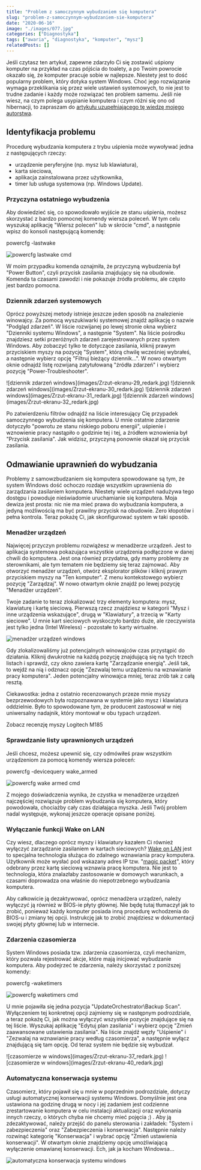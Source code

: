 ```yaml
---
title: "Problem z samoczynnym wybudzaniem się komputera"
slug: "problem-z-samoczynnym-wybudzaniem-sie-komputera"
date: "2020-06-16"
image: "./images/077.jpg"
categories: ["Diagnostyka"]
tags: ["awaria", "diagnostyka", "komputer", "mysz"]
relatedPosts: []
---
```


Jeśli czytasz ten artykuł, zapewne zdarzyło Ci się zostawić uśpiony komputer na przykład na czas pójścia do toalety, a po Twoim powrocie okazało się, że komputer pracuje sobie w najlepsze. Niestety jest to dość popularny problem, który dotyka system Windows. Choć jego rozwiązanie wymaga przeklikania się przez wiele ustawień systemowych, to nie jest to trudne zadanie i każdy może rozwiązać ten problem samemu. Jeśli nie wiesz, na czym polega usypianie komputera i czym różni się ono od hibernacji, to zapraszam do [artykułu uzupełniającego tę wiedzę mojego autorstwa](/uspienie-hibernacja-wylaczenie-rozne-stany-pracy-komputera).

## Identyfikacja problemu

Procedurę wybudzania komputera z trybu uśpienia może wywoływać jedna z następujących rzeczy:

- urządzenie peryferyjne (np. mysz lub klawiatura),
- karta sieciowa,
- aplikacja zainstalowana przez użytkownika,
- timer lub usługa systemowa (np. Windows Update).

### Przyczyna ostatniego wybudzenia

Aby dowiedzieć się, co spowodowało wyjście ze stanu uśpienia, możesz skorzystać z bardzo pomocnej komendy wiersza poleceń. W tym celu wyszukaj aplikację "Wiersz poleceń" lub w skrócie "cmd", a następnie wpisz do konsoli następującą komendę:

<Quote>powercfg -lastwake</Quote>

![powercfg lastwake cmd](images/Zrzut-ekranu-28_redark.jpg)

W moim przypadku komenda oznajmiła, że przyczyną wybudzenia był "Power Button", czyli przycisk zasilania znajdujący się na obudowie. Komenda ta czasami zawodzi i nie pokazuje źródła problemu, ale często jest bardzo pomocna.

### Dziennik zdarzeń systemowych

Oprócz powyższej metody istnieje jeszcze jeden sposób na znalezienie winowajcy. Za pomocą wyszukiwarki systemowej znajdź aplikację o nazwie "Podgląd zdarzeń". W liście rozwijanej po lewej stronie okna wybierz "Dzienniki systemu Windows", a następnie "System". Na liście pośrodku znajdziesz setki przeróżnych zdarzeń zarejestrowanych przez system Windows. Aby zobaczyć tylko te dotyczące zasilania, kliknij prawym przyciskiem myszy na pozycję "System", którą chwilę wcześniej wybrałeś, a następnie wybierz opcję "Filtruj bieżący dziennik...". W nowo otwartym oknie odnajdź listę rozwijaną zatytułowaną "źródła zdarzeń" i wybierz pozycję "Power-Troubleshooter".

<Gallery width='2'>
![dziennik zdarzeń windows](images/Zrzut-ekranu-29_redark.jpg)
![dziennik zdarzeń windows](images/Zrzut-ekranu-30_redark.jpg)
![dziennik zdarzeń windows](images/Zrzut-ekranu-31_redark.jpg)
![dziennik zdarzeń windows](images/Zrzut-ekranu-32_redark.jpg)
</Gallery>

Po zatwierdzeniu filtrów odnajdź na liście interesujący Cię przypadek samoczynnego wybudzenia się komputera. U mnie ostatnie zdarzenie dotyczyło "powrotu ze stanu niskiego poboru energii", uśpienie i wznowienie pracy nastąpiło o godzinie tej i tej, a źródłem wznowienia był "Przycisk zasilania". Jak widzisz, przyczyną ponownie okazał się przycisk zasilania.

## Odmawianie uprawnień do wybudzania

Problemy z samowzbudzaniem się komputera spowodowane są tym, że system Windows dość ochoczo rozdaje wszystkim uprawnienia do zarządzania zasilaniem komputera. Niestety wiele urządzeń nadużywa tego dostępu i powoduje nieświadomie uruchamianie się komputera. Moja dewiza jest prosta: nic nie ma mieć prawa do wybudzania komputera, a jedyną możliwością ma być prawilny przycisk na obudowie. Zero kłopotów i pełna kontrola. Teraz pokażę Ci, jak skonfigurować system w taki sposób.

### Menadżer urządzeń

Najwięcej przyczyn problemu rozwiążesz w menadżerze urządzeń. Jest to aplikacja systemowa pokazująca wszystkie urządzenia podłączone w danej chwili do komputera. Jest ona również przydatna, gdy mamy problemy ze sterownikami, ale tym tematem nie będziemy się teraz zajmować. Aby otworzyć menadżer urządzeń, otwórz eksplorator plików i kliknij prawym przyciskiem myszy na "Ten komputer". Z menu kontekstowego wybierz pozycję "Zarządzaj". W nowo otwartym oknie znajdź po lewej pozycję "Menadżer urządzeń".

Twoje zadanie to teraz zlokalizować trzy elementy komputera: mysz, klawiaturę i kartę sieciową. Pierwszą rzecz znajdziesz w kategorii "Mysz i inne urządzenia wskazujące", drugą w "Klawiatury", a trzecią w "Karty sieciowe". U mnie kart sieciowych wyskoczyło bardzo duże, ale rzeczywista jest tylko jedna (Intel Wireless) - pozostałe to karty wirtualne.

![menadżer urządzeń windows](images/Zrzut-ekranu-34_redark.jpg)

Gdy zlokalizowaliśmy już potencjalnych winowajców czas przystąpić do działania. Kliknij dwukrotnie na każdą pozycję znajdującą się na tych trzech listach i sprawdź, czy okno zawiera kartę "Zarządzanie energią". Jeśli tak, to wejdź na nią i odznacz opcję "Zezwalaj temu urządzeniu na wznawianie pracy komputera". Jeden potencjalny winowajca mniej, teraz zrób tak z całą resztą.

<InfoBlock>Ciekawostka: jedna z ostatnio recenzowanych przeze mnie myszy bezprzewodowych była rozpoznawana w systemie jako mysz i klawiatura oddzielnie. Było to spowodowane tym, że producent zastosował w niej uniwersalny nadajnik, który montował w obu typach urządzeń.</InfoBlock>

<ActionButton to='/recenzja-myszy-logitech-m185/'>Zobacz recenzję myszy Logitech M185</ActionButton>

### Sprawdzanie listy uprawnionych urządzeń

Jeśli chcesz, możesz upewnić się, czy odmówiłeś praw wszystkim urządzeniom za pomocą komendy wiersza poleceń:

<Quote>powercfg -devicequery wake_armed</Quote>

![powercfg wake armed cmd](images/Zrzut-ekranu-35_redark.jpg)

Z mojego doświadczenia wynika, że czystka w menadżerze urządzeń najczęściej rozwiązuje problem wybudzania się komputera, który powodowała, chociażby cały czas działająca myszka. Jeśli Twój problem nadal występuje, wykonaj jeszcze operacje opisane poniżej.

### Wyłączanie funkcji Wake on LAN

Czy wiesz, dlaczego oprócz myszy i klawiatury kazałem Ci również wyłączyć zarządzanie zasilaniem w kartach sieciowych? [Wake on LAN](https://pl.wikipedia.org/wiki/Wake_on_LAN) jest to specjalna technologia służąca do zdalnego wznawiania pracy komputera. Użytkownik może wysłać pod wskazany adres IP tzw. "[magic packet](https://pl.wikipedia.org/wiki/Magic_Packet)", który odebrany przez kartę sieciową wznawia pracę komputera. Nie jest to technologia, która znalazłaby zastosowanie w domowych warunkach, a czasami doprowadza ona właśnie do niepotrzebnego wybudzania komputera.

Aby całkowicie ją dezaktywować, oprócz menadżera urządzeń, należy wyłączyć ją również w BIOS-ie płyty głównej. Nie będę tutaj tłumaczył jak to zrobić, ponieważ każdy komputer posiada inną procedurę wchodzenia do BIOS-u i zmiany tej opcji. Instrukcję jak to zrobić znajdziesz w dokumentacji swojej płyty głównej lub w internecie.

### Zdarzenia czasomierza

System Windows posiada tzw. zdarzenia czasomierza, czyli mechanizm, który pozwala rejestrować akcje, które mają inicjować wybudzanie komputera. Aby podejrzeć te zdarzenia, należy skorzystać z poniższej komendy:

<Quote>powercfg -waketimers</Quote>

![powercfg waketimers cmd](images/Zrzut-ekranu-36_redark.jpg)

U mnie pojawiła się jedna pozycja "UpdateOrchestrator\\Backup Scan". Wyłączeniem tej konkretnej opcji zajmiemy się w następnym podrozdziale, a teraz pokażę Ci, jak można wyłączyć wszystkie pozycje znajdujące się na tej liście. Wyszukaj aplikację "Edytuj plan zasilania" i wybierz opcję "Zmień zaawansowane ustawienia zasilania". Na liście znajdź węzły "Uśpienie" i "Zezwalaj na wznawianie pracy według czasomierza", a następnie wyłącz znajdującą się tam opcję. Od teraz system nie będzie się wybudzał.

<Gallery>
![czasomierze w windows](images/Zrzut-ekranu-37_redark.jpg)
![czasomierze w windows](images/Zrzut-ekranu-40_redark.jpg)
</Gallery>

### Automatyczna konserwacja systemu

Czasomierz, który pojawił się u mnie w poprzednim podrozdziale, dotyczy usługi automatycznej konserwacji systemu Windows. Domyślnie jest ona ustawiona na godzinę drugą w nocy i jej zadaniem jest codzienne zrestartowanie komputera w celu instalacji aktualizacji oraz wykonania innych rzeczy, o których chyba nie chcemy mieć pojęcia ;) . Aby ją zdezaktywować, należy przejść do panelu sterowania i zakładek: "System i zabezpieczenia" oraz "Zabezpieczenia i konserwacja". Następnie należy rozwinąć kategorię "Konserwacja" i wybrać opcję "Zmień ustawienia konserwacji". W otwartym oknie znajdziemy opcję umożliwiającą wyłączenie omawianej konserwacji. Ech, jak ja kocham Windowsa...

![automatyczna konserwacja systemu windows](images/Zrzut-ekranu-41_redark.jpg)
